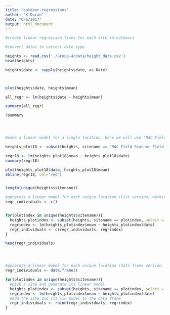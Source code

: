 ```yaml
---
title: "outdoor-regressions"
author: "K Duran"
date: "6/6/2017"
output: html_document
---
```


```r
#create linear regression lines for each site id outdoors

#convert dates to correct date type

heights <- read.csv('./Group-4/data/height_data.csv')
head(heights)

heights$date <- sapply(heights$date, as.Date)



plot(heights$date, heights$mean)

all_regr <- lm(heights$date ~ heights$mean)

summary(all_regr)

?summary




#make a linear model for a single location, here we will use 'MAC Field Scanner Field Plot 18 Season 2'

heights_plot18 <- subset(heights, sitename == 'MAC Field Scanner Field Plot 18 Season 2', select = c(date, mean))

regr18 <- lm(heights_plot18$mean ~ heights_plot18$date)
summary(regr18)

plot(heights_plot18$date, heights_plot18$mean)
abline(regr18, col='red')


length(unique(heights$sitename))

#generate a linear model for each unique location (list version, working)
regr_individuals <- c()


for(plotindex in unique(heights$sitename)){
  heights_plotindex <- subset(heights, sitename == plotindex, select = c(date, mean))
  regrindex <- lm(heights_plotindex$mean ~ heights_plotindex$date)
  regr_individuals <- c(regr_individuals, regrindex)
}

head(regr_individuals)




#generate a linear model for each unique location (data frame version, not working)
regr_individuals <- data.frame()

for(plotindex in unique(heights$sitename)){
  #pick a site and generate its linear model
  heights_plotindex <- subset(heights, sitename == plotindex, select = c(date, mean))
  regrindex <- lm(heights_plotindex$mean ~ heights_plotindex$date)
  #add the site and its lin model to the data frame
  regr_individuals <- rbind(regr_individuals, regrindex)
}



```




